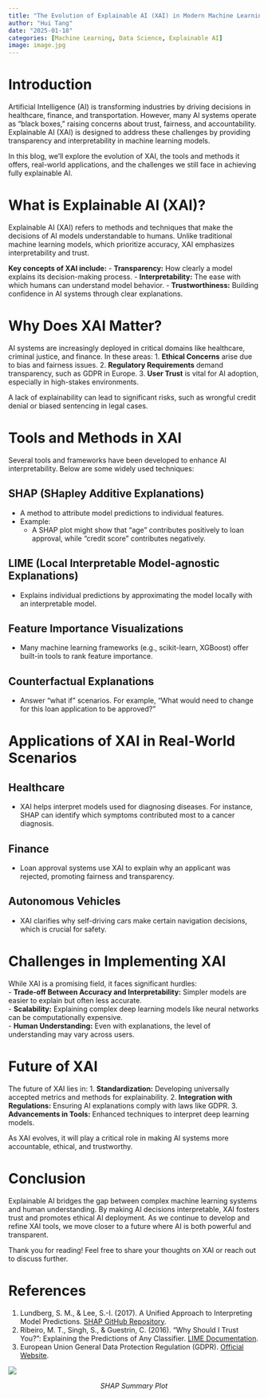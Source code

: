 ```yaml
---
title: "The Evolution of Explainable AI (XAI) in Modern Machine Learning"
author: "Hui Tang"
date: "2025-01-18"
categories: [Machine Learning, Data Science, Explainable AI]
image: image.jpg
---
```


# Introduction

Artificial Intelligence (AI) is transforming industries by driving decisions in healthcare, finance, and transportation. However, many AI systems operate as “black boxes,” raising concerns about trust, fairness, and accountability. Explainable AI (XAI) is designed to address these challenges by providing transparency and interpretability in machine learning models.

In this blog, we’ll explore the evolution of XAI, the tools and methods it offers, real-world applications, and the challenges we still face in achieving fully explainable AI.


# What is Explainable AI (XAI)?

Explainable AI (XAI) refers to methods and techniques that make the decisions of AI models understandable to humans. Unlike traditional machine learning models, which prioritize accuracy, XAI emphasizes interpretability and trust.

**Key concepts of XAI include:**
- **Transparency:** How clearly a model explains its decision-making process.
- **Interpretability:** The ease with which humans can understand model behavior.
- **Trustworthiness:** Building confidence in AI systems through clear explanations.


# Why Does XAI Matter?

AI systems are increasingly deployed in critical domains like healthcare, criminal justice, and finance. In these areas:
1. **Ethical Concerns** arise due to bias and fairness issues.
2. **Regulatory Requirements** demand transparency, such as GDPR in Europe.
3. **User Trust** is vital for AI adoption, especially in high-stakes environments.

A lack of explainability can lead to significant risks, such as wrongful credit denial or biased sentencing in legal cases.


# Tools and Methods in XAI

Several tools and frameworks have been developed to enhance AI interpretability. Below are some widely used techniques:

## SHAP (SHapley Additive Explanations)
- A method to attribute model predictions to individual features.
- Example:
  - A SHAP plot might show that "age" contributes positively to loan approval, while "credit score" contributes negatively.

## LIME (Local Interpretable Model-agnostic Explanations)
- Explains individual predictions by approximating the model locally with an interpretable model.

## Feature Importance Visualizations
- Many machine learning frameworks (e.g., scikit-learn, XGBoost) offer built-in tools to rank feature importance.

## Counterfactual Explanations
- Answer "what if" scenarios. For example, "What would need to change for this loan application to be approved?"


# Applications of XAI in Real-World Scenarios

## Healthcare
- XAI helps interpret models used for diagnosing diseases. For instance, SHAP can identify which symptoms contributed most to a cancer diagnosis.

## Finance
- Loan approval systems use XAI to explain why an applicant was rejected, promoting fairness and transparency.

## Autonomous Vehicles
- XAI clarifies why self-driving cars make certain navigation decisions, which is crucial for safety.


# Challenges in Implementing XAI

While XAI is a promising field, it faces significant hurdles:    
- **Trade-off Between Accuracy and Interpretability:** Simpler models are easier to explain but often less accurate.    
- **Scalability:** Explaining complex deep learning models like neural networks can be computationally expensive.    
- **Human Understanding:** Even with explanations, the level of understanding may vary across users.


# Future of XAI

The future of XAI lies in:
1. **Standardization:** Developing universally accepted metrics and methods for explainability.
2. **Integration with Regulations:** Ensuring AI explanations comply with laws like GDPR.
3. **Advancements in Tools:** Enhanced techniques to interpret deep learning models.

As XAI evolves, it will play a critical role in making AI systems more accountable, ethical, and trustworthy.


# Conclusion

Explainable AI bridges the gap between complex machine learning systems and human understanding. By making AI decisions interpretable, XAI fosters trust and promotes ethical AI deployment. As we continue to develop and refine XAI tools, we move closer to a future where AI is both powerful and transparent.

Thank you for reading! Feel free to share your thoughts on XAI or reach out to discuss further.


# References

1. Lundberg, S. M., & Lee, S.-I. (2017). A Unified Approach to Interpreting Model Predictions. [SHAP GitHub Repository](https://github.com/slundberg/shap).
2. Ribeiro, M. T., Singh, S., & Guestrin, C. (2016). "Why Should I Trust You?": Explaining the Predictions of Any Classifier. [LIME Documentation](https://github.com/marcotcr/lime).
3. European Union General Data Protection Regulation (GDPR). [Official Website](https://gdpr-info.eu/).






<div style="text-align: center;">
  ![](image.jpg){style="display: block; margin: 0 auto;"}
  <p><em>SHAP Summary Plot</em></p>
</div>
